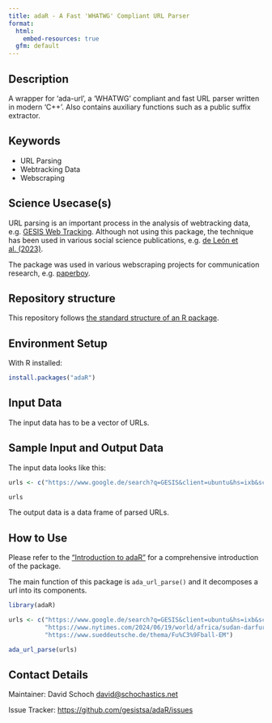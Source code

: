 ```yaml
---
title: adaR - A Fast 'WHATWG' Compliant URL Parser
format:
  html:
    embed-resources: true
  gfm: default
---
```


## Description

<!-- - Provide a brief and clear description of the method, its purpose, and what it aims to achieve. Add a link to a related paper from social science domain and show how your method can be applied to solve that research question.   -->

A wrapper for 'ada-url', a 'WHATWG' compliant and fast URL parser written in modern 'C++'. Also contains auxiliary functions such as a public suffix extractor.

## Keywords

<!-- EDITME -->

* URL Parsing
* Webtracking Data
* Webscraping

## Science Usecase(s)

<!-- - Include usecases from social sciences that would make this method applicable in a certain scenario.  -->
<!-- The use cases or research questions mentioned should arise from the latest social science literature cited in the description. -->

URL parsing is an important process in the analysis of webtracking data, e.g. [GESIS Web Tracking](https://www.gesis.org/en/services/planning-studies-and-collecting-data/tools-for-the-collection-of-digital-behavioral-data/gesis-web-tracking). Although not using this package, the technique has been used in various social science publications, e.g. [de León et al. (2023)](https://doi.org/10.5117/CCR2023.2.4.DELE).

The package was used in various webscraping projects for communication research, e.g. [paperboy](https://github.com/JBGruber/paperboy).

## Repository structure

This repository follows [the standard structure of an R package](https://cran.r-project.org/doc/FAQ/R-exts.html#Package-structure).

## Environment Setup

With R installed:

```r
install.packages("adaR")
```

<!-- ## Hardware Requirements (Optional) -->
<!-- - The hardware requirements may be needed in specific cases when a method is known to require more memory/compute power.  -->
<!-- - The method need to be executed on a specific architecture (GPUs, Hadoop cluster etc.) -->

## Input Data 

<!-- - The input data has to be a Digital Behavioral Data (DBD) Dataset -->
<!-- - You can provide link to a public DBD dataset. GESIS DBD datasets (https://www.gesis.org/en/institute/digital-behavioral-data) -->

The input data has to be a vector of URLs. 


## Sample Input and Output Data

<!-- - Show how the input data looks like through few sample instances -->
<!-- - Providing a sample output on the sample input to help cross check  -->

The input data looks like this:

```r
urls <- c("https://www.google.de/search?q=GESIS&client=ubuntu&hs=ixb&sca_esv=dccc38f8e2930152&sca_upv=1")

urls
```

The output data is a data frame of parsed URLs.

## How to Use

<!-- - Providing HowTos on the method for different types of usages -->
<!-- - Describe how the method should be used, including installation, configuration, and any specific instructions for users. -->


Please refer to the ["Introduction to adaR"](https://gesistsa.github.io/adaR/articles/adaR.html) for a comprehensive introduction of the package.

The main function of this package is `ada_url_parse()` and it decomposes a url into its components.

```r
library(adaR)

urls <- c("https://www.google.de/search?q=GESIS&client=ubuntu&hs=ixb&sca_esv=dccc38f8e2930152&sca_upv=1",
          "https://www.nytimes.com/2024/06/19/world/africa/sudan-darfur-takeaways.html",
          "https://www.sueddeutsche.de/thema/Fu%C3%9Fball-EM")

ada_url_parse(urls)
```

## Contact Details

Maintainer: David Schoch <david@schochastics.net>

Issue Tracker: [https://github.com/gesistsa/adaR/issues](https://github.com/gesistsa/adaR/issues)

<!-- ## Publication -->
<!-- - Include information on publications or articles related to the method, if applicable. -->

<!-- ## Acknowledgements -->
<!-- - Acknowledgements if any -->

<!-- ## Disclaimer -->
<!-- - Add any disclaimers, legal notices, or usage restrictions for the method, if necessary. -->
